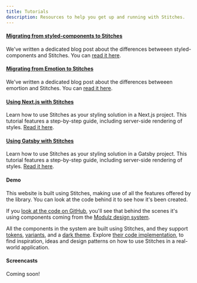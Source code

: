 ```yaml
---
title: Tutorials
description: Resources to help you get up and running with Stitches.
---
```


#### [Migrating from styled-components to Stitches](/blog/migrating-from-styled-components-to-stitches)

We've written a dedicated blog post about the differences betweeen styled-components and Stitches. You can [read it here](/blog/migrating-from-styled-components-to-stitches).

#### [Migrating from Emotion to Stitches](/blog/migrating-from-emotion-to-stitches)

We've written a dedicated blog post about the differences betweeen emortion and Stitches. You can [read it here](/blog/migrating-from-emotion-to-stitches).

#### [Using Next.js with Stitches](/blog/using-nextjs-with-stitches)

Learn how to use Stitches as your styling solution in a Next.js project. This tutorial features a step-by-step guide, including server-side rendering of styles. [Read it here](/blog/using-nextjs-with-stitches).

#### [Using Gatsby with Stitches](/blog/using-gatsby-with-stitches)

Learn how to use Stitches as your styling solution in a Gatsby project. This tutorial features a step-by-step guide, including server-side rendering of styles. [Read it here](/blog/using-gatsby-with-stitches).

#### Demo

This website is built using Stitches, making use of all the features offered by the library. You can look at the code behind it to see how it's been created.

If you [look at the code on GitHub](https://github.com/modulz/stitches-site), you'll see that behind the scenes it's using components coming from the [Modulz design system](https://github.com/radix-ui/design-system).

All the components in the system are built using Stitches, and they support [tokens](/docs/tokens), [variants](/docs/variants), and a [dark theme](/docs/theming). Explore [their code implementation](https://github.com/radix-ui/design-system/tree/master/components), to find inspiration, ideas and design patterns on how to use Stitches in a real-world application.

#### Screencasts

Coming soon!
